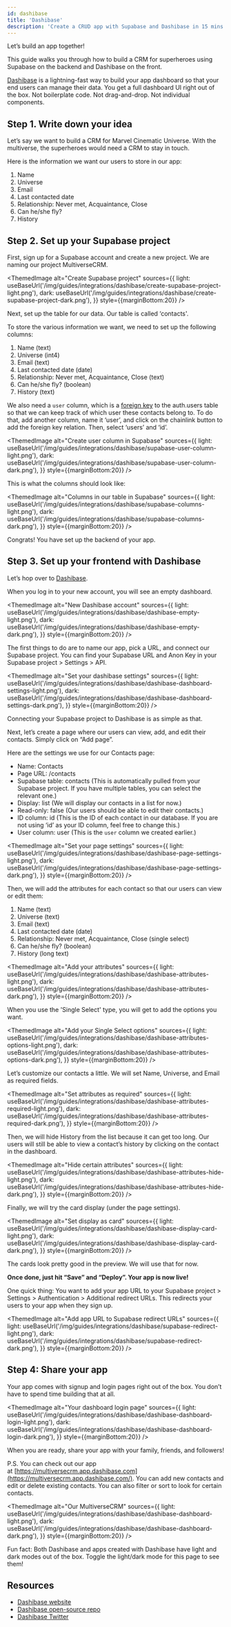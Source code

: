 ```yaml
---
id: dashibase
title: 'Dashibase'
description: 'Create a CRUD app with Supabase and Dashibase in 15 mins.'
---
```



Let’s build an app together!

This guide walks you through how to build a CRM for superheroes using Supabase on the backend and Dashibase on the front.

[Dashibase](https://dashibase.com/) is a lightning-fast way to build your app dashboard so that your end users can manage their data. You get a full dashboard UI right out of the box. Not boilerplate code. Not drag-and-drop. Not individual components.

## Step 1. Write down your idea

Let’s say we want to build a CRM for Marvel Cinematic Universe. With the multiverse, the superheroes would need a CRM to stay in touch. 

Here is the information we want our users to store in our app:

1. Name
2. Universe
3. Email
4. Last contacted date
5. Relationship: Never met, Acquaintance, Close
6. Can he/she fly? 
7. History 

## Step 2. Set up your Supabase project

First, sign up for a Supabase account and create a new project. We are naming our project MultiverseCRM.

<ThemedImage
  alt="Create Supabase project"
  sources={{
    light: useBaseUrl('/img/guides/integrations/dashibase/create-supabase-project-light.png'),
    dark: useBaseUrl('/img/guides/integrations/dashibase/create-supabase-project-dark.png'),
  }}
  style={{marginBottom:20}}
/>

Next, set up the table for our data. Our table is called ‘contacts'.

To store the various information we want, we need to set up the following columns: 

1. Name (text)
2. Universe (int4)
3. Email (text)
4. Last contacted date (date)
5. Relationship: Never met, Acquaintance, Close (text)
6. Can he/she fly? (boolean)
7. History (text)

We also need a `user` column, which is a [foreign key](https://supabase.com/docs/guides/database/tables#joining-tables-with-foreign-keys) to the auth.users table so that we can keep track of which user these contacts belong to. To do that, add another column, name it ‘user’, and click on the chainlink button to add the foreign key relation. Then, select ‘users’ and ‘id’.

<ThemedImage
  alt="Create user column in Supabase"
  sources={{
    light: useBaseUrl('/img/guides/integrations/dashibase/supabase-user-column-light.png'),
    dark: useBaseUrl('/img/guides/integrations/dashibase/supabase-user-column-dark.png'),
  }}
  style={{marginBottom:20}}
/>

This is what the columns should look like: 

<ThemedImage
  alt="Columns in our table in Supabase"
  sources={{
    light: useBaseUrl('/img/guides/integrations/dashibase/supabase-columns-light.png'),
    dark: useBaseUrl('/img/guides/integrations/dashibase/supabase-columns-dark.png'),
  }}
  style={{marginBottom:20}}
/>

Congrats! You have set up the backend of your app. 

## Step 3. Set up your frontend with Dashibase

Let’s hop over to [Dashibase](https://dashibase.com/). 

When you log in to your new account, you will see an empty dashboard.

<ThemedImage
  alt="New Dashibase account"
  sources={{
    light: useBaseUrl('/img/guides/integrations/dashibase/dashibase-empty-light.png'),
    dark: useBaseUrl('/img/guides/integrations/dashibase/dashibase-empty-dark.png'),
  }}
  style={{marginBottom:20}}
/>

The first things to do are to name our app, pick a URL, and connect our Supabase project. You can find your Supabase URL and Anon Key in your Supabase project > Settings > API. 

<ThemedImage
  alt="Set your dashibase settings"
  sources={{
    light: useBaseUrl('/img/guides/integrations/dashibase/dashibase-dashboard-settings-light.png'),
    dark: useBaseUrl('/img/guides/integrations/dashibase/dashibase-dashboard-settings-dark.png'),
  }}
  style={{marginBottom:20}}
/>

Connecting your Supabase project to Dashibase is as simple as that.

Next, let’s create a page where our users can view, add, and edit their contacts. Simply click on “Add page”.

Here are the settings we use for our Contacts page:

- Name: Contacts
- Page URL: /contacts
- Supabase table: contacts (This is automatically pulled from your Supabase project. If you have multiple tables, you can select the relevant one.)
- Display: list (We will display our contacts in a list for now.)
- Read-only: false (Our users should be able to edit their contacts.)
- ID column: id (This is the ID of each contact in our database. If you are not using ‘id’ as your ID column, feel free to change this.)
- User column: user (This is the `user` column we created earlier.)

<ThemedImage
  alt="Set your page settings"
  sources={{
    light: useBaseUrl('/img/guides/integrations/dashibase/dashibase-page-settings-light.png'),
    dark: useBaseUrl('/img/guides/integrations/dashibase/dashibase-page-settings-dark.png'),
  }}
  style={{marginBottom:20}}
/>

Then, we will add the attributes for each contact so that our users can view or edit them:

1. Name (text)
2. Universe (text)
3. Email (text)
4. Last contacted date (date)
5. Relationship: Never met, Acquaintance, Close (single select)
6. Can he/she fly? (boolean)
7. History (long text)

<ThemedImage
  alt="Add your attributes"
  sources={{
    light: useBaseUrl('/img/guides/integrations/dashibase/dashibase-attributes-light.png'),
    dark: useBaseUrl('/img/guides/integrations/dashibase/dashibase-attributes-dark.png'),
  }}
  style={{marginBottom:20}}
/>


When you use the 'Single Select' type, you will get to add the options you want.

<ThemedImage
  alt="Add your Single Select options"
  sources={{
    light: useBaseUrl('/img/guides/integrations/dashibase/dashibase-attributes-options-light.png'),
    dark: useBaseUrl('/img/guides/integrations/dashibase/dashibase-attributes-options-dark.png'),
  }}
  style={{marginBottom:20}}
/>

Let’s customize our contacts a little. We will set Name, Universe, and Email as required fields.

<ThemedImage
  alt="Set attributes as required"
  sources={{
    light: useBaseUrl('/img/guides/integrations/dashibase/dashibase-attributes-required-light.png'),
    dark: useBaseUrl('/img/guides/integrations/dashibase/dashibase-attributes-required-dark.png'),
  }}
  style={{marginBottom:20}}
/>

Then, we will hide History from the list because it can get too long. Our users will still be able to view a contact’s history by clicking on the contact in the dashboard.

<ThemedImage
  alt="Hide certain attributes"
  sources={{
    light: useBaseUrl('/img/guides/integrations/dashibase/dashibase-attributes-hide-light.png'),
    dark: useBaseUrl('/img/guides/integrations/dashibase/dashibase-attributes-hide-dark.png'),
  }}
  style={{marginBottom:20}}
/>

Finally, we will try the card display (under the page settings).

<ThemedImage
  alt="Set display as card"
  sources={{
    light: useBaseUrl('/img/guides/integrations/dashibase/dashibase-display-card-light.png'),
    dark: useBaseUrl('/img/guides/integrations/dashibase/dashibase-display-card-dark.png'),
  }}
  style={{marginBottom:20}}
/>

The cards look pretty good in the preview. We will use that for now.

**Once done, just hit “Save” and “Deploy”. Your app is now live!**

One quick thing: You want to add your app URL to your Supabase project > Settings > Authentication > Additional redirect URLs. This redirects your users to your app when they sign up. 

<ThemedImage
  alt="Add app URL to Supabase redirect URLs"
  sources={{
    light: useBaseUrl('/img/guides/integrations/dashibase/supabase-redirect-light.png'),
    dark: useBaseUrl('/img/guides/integrations/dashibase/supabase-redirect-dark.png'),
  }}
  style={{marginBottom:20}}
/>

## Step 4: Share your app

Your app comes with signup and login pages right out of the box. You don’t have to spend time building that at all. 

<ThemedImage
  alt="Your dashboard login page"
  sources={{
    light: useBaseUrl('/img/guides/integrations/dashibase/dashibase-dashboard-login-light.png'),
    dark: useBaseUrl('/img/guides/integrations/dashibase/dashibase-dashboard-login-dark.png'),
  }}
  style={{marginBottom:20}}
/>

When you are ready, share your app with your family, friends, and followers! 

P.S. You can check out our app at [https://multiversecrm.app.dashibase.com](https://multiversecrm.app.dashibase.com/). You can add new contacts and edit or delete existing contacts. You can also filter or sort to look for certain contacts.

<ThemedImage
  alt="Our MultiverseCRM"
  sources={{
    light: useBaseUrl('/img/guides/integrations/dashibase/dashibase-dashboard-light.png'),
    dark: useBaseUrl('/img/guides/integrations/dashibase/dashibase-dashboard-dark.png'),
  }}
  style={{marginBottom:20}}
/>

Fun fact: Both Dashibase and apps created with Dashibase have light and dark modes out of the box. Toggle the light/dark mode for this page to see them!

## Resources

- [Dashibase website](https://dashibase.com/)
- [Dashibase open-source repo](https://github.com/dashibase/dashibase)
- [Dashibase Twitter](https://twitter.com/dashibase)